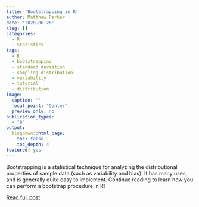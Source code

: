 ```yaml
---
title: 'Bootstrapping in R'
author: Matthew Parker
date: '2020-06-26'
slug: []
categories:
  - R
  - Statistics
tags:
  - R
  - bootstrapping
  - standard deviation
  - sampling distribution
  - variability
  - tutorial
  - distribution
image: 
  caption: ''
  focal_point: "Center"
  preview_only: no
publication_types:
  - "0"  
output:
  blogdown::html_page:
    toc: false
    toc_depth: 4
featured: yes
---
```


<!-- # Publication type. -->
<!-- # Legend: -->
<!-- # 0 = Uncategorized -->
<!-- # 1 = Conference proceedings -->
<!-- # 2 = Journal -->
<!-- # 3 = Work in progress -->
<!-- # 4 = Technical report -->
<!-- # 5 = Book -->
<!-- # 6 = Book chapter -->

Bootstrapping is a statistical technique for analyzing the distributional properties of sample data (such as variability and bias). It has many uses, and is generally quite easy to implement. Continue reading to learn how you can perform a bootstrap procedure in R!

[Read full post](https://matthew-parker.rbind.io/post/2020-06-26-bootstrap-tutorial/)
